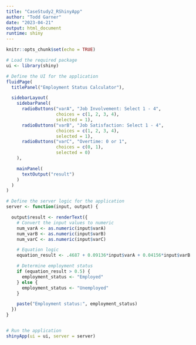 ```yaml
---
title: "CaseStudy2_RShinyApp"
author: "Todd Garner"
date: "2023-04-21"
output: html_document
runtime: shiny
---
```


```r
knitr::opts_chunk$set(echo = TRUE)

```

```r
# Load the required package
ui <- library(shiny)

# Define the UI for the application
fluidPage(
  titlePanel("Employment Status Calculator"),

  sidebarLayout(
    sidebarPanel(
      radioButtons("varA", "Job Involvement: Select 1 - 4",
                   choices = c(1, 2, 3, 4),
                   selected = 1),
      radioButtons("varB", "Job Satisfaction: Select 1 - 4",
                   choices = c(1, 2, 3, 4),
                   selected = 1),
      radioButtons("varC", "Overtime: 0 or 1",
                   choices = c(0, 1),
                   selected = 0)
    ),

    mainPanel(
      textOutput("result")
    )
  )
)

# Define the server logic for the application
server <- function(input, output) {

  output$result <- renderText({
    # Convert the input values to numeric
    num_varA <- as.numeric(input$varA)
    num_varB <- as.numeric(input$varB)
    num_varC <- as.numeric(input$varC)

    # Equation logic
    equation_result <- .4687 + 0.09136*input$varA + 0.04156*input$varB - 0.21743*input$varC

    # Determine employment status
    if (equation_result > 0.5) {
      employment_status <- "Employed"
    } else {
      employment_status <- "Unemployed"
    }

    paste("Employment status:", employment_status)
  })
}


# Run the application
shinyApp(ui = ui, server = server)
```
